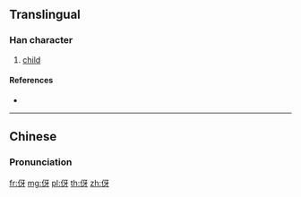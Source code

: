 {{character info/new}}
==Translingual==

===Han character===
{{Han char|rn=9|rad=人|as=04|sn=6|four=27240|canj=OMVH|ids=⿰亻牙}}

# [[child]]

====References====
* {{Han ref|kx=0096.121|hdz=10120.060|uh=4F22|ud=20258}}

----

==Chinese==
{{zh-forms}}

===Pronunciation===
{{zh-pron
|m=yá
|c=ngaa4
|mc=
|oc=
|ma=
|cat=n
}}

[[fr:伢]]
[[mg:伢]]
[[pl:伢]]
[[th:伢]]
[[zh:伢]]